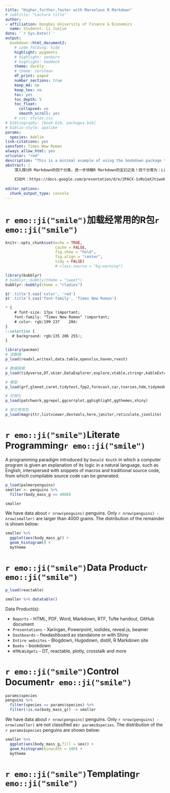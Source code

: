 ```yaml
--- 
title: "Higher,further,faster with Marvelous R Markdown"
# subtitle: "Lecture title"
author:
- affiliation: Dongbei University of Finance & Economics
  name: Studennt. Li Junjie
date: '`r Sys.Date()`'
output:
  bookdown::html_document2:
    # code_folding: hide
    highlight: pygments
    # highlight: zenburn
    # highlight: haddock
    theme: darkly
    # theme: cerulean
    df_print: paged	
    number_sections: true
    keep_md: no
    keep_tex: no
    toc: yes
    toc_depth: 5
    toc_float:
      collapsed: no
      smooth_scroll: yes
    # css: styles.css
# bibliography: [book.bib, packages.bib]
# biblio-style: apalike
params:
  species: Adelie
link-citations: yes
sansfont: Times New Roman
always_allow_html: yes
urlcolor: "red"
description: "This is a minimal example of using the bookdown package to write a book. The output format for this example is bookdown::gitbook."
abstract: |
    深入探讨R Markdown的四个分类，进一步领略R Markdown的玄幻之处！四个分类为：Literate Programming，Data Products，Control Documents，Templating。
    
    幻动片：https://docs.google.com/presentation/d/e/2PACX-1vRo1eXJtiwo6aTA8KZ2E-bUbv2GOonC2RIVk_5eWQ5y-ADXbRamBhHaa3w1vMW6BkEPOMJ13ZahSo8Q/embed?start=false&loop=true&delayms=30000&slide=id.p
    
editor_options: 
  chunk_output_type: console
---
```


# `r emo::ji("smile")`加载经常用的R包`r emo::ji("smile")`

```r
knitr::opts_chunk$set(echo = TRUE,
                      cache = FALSE,
                      fig.show = "hold",
                      fig.align = "center",
                      tidy = FALSE)
                      # class.source = "bg-warning")
```

```r
library(bubblyr)
# bubblyr::bubbly(theme = "sweet")
bubblyr::bubbly(theme = "rladies")
```

```js
$('.title').css('color', 'red')
$('.title').css('font-family', 'Times New Roman')
```

```css
* {
    # font-size: 17px !important;
    font-family: "Times New Roman" !important;
    # color: rgb(199 237	204)
}
::selection {
   # background: rgb(135 206 255);
}
```

```r
library(pacman)
# 读数据
p_load(readxl,writexl,data.table,openxlsx,haven,rvest)
```

```r
# 数据探索
p_load(tidyverse,DT,skimr,DataExplorer,explore,vtable,stringr,kableExtra,lubridate)
```

```r
# 模型
p_load(grf,glmnet,caret,tidytext,fpp2,forecast,car,tseries,hdm,tidymodels,broom)
```

```r
# 可视化
p_load(patchwork,ggrepel,ggcorrplot,gghighlight,ggthemes,shiny)
```

```r
# 其它常用包
p_load(magrittr,listviewer,devtools,here,janitor,reticulate,jsonlite)
```

# `r emo::ji("smile")`Literate Programming`r emo::ji("smile")`

A programming paradigm introduced by `Donald Knuth` in which a computer program is given an explanation of its logic in a natural language, such as English, interspersed with snippets of macros and traditional source code, from which compilable source code can be generated.

```r
p_load(palmerpenguins)
smaller <- penguins %>%
  filter(body_mass_g <= 4000)
```

```r
smaller
```

We have data about `r nrow(penguins)` penguins. Only `r nrow(penguins) - nrow(smaller)` are larger than
4000 grams. The distribution of the remainder is shown below:

```r
smaller %>% 
  ggplot(aes(body_mass_g)) +
  geom_histogram() +
  mytheme
```

# `r emo::ji("smile")`Data Product`r emo::ji("smile")`

```r
p_load(reactable)
```

```r
smaller %>% datatable()
```

Data Product(s):

- `Reports` - HTML, PDF, Word, Markdown, RTF, Tufte handout, GitHub document
- `Presentations` - Xaringan, Powerpoint, ioslides, reveal.js, beamer
- `Dashboards` - flexdashboard as standalone or with Shiny
- `Entire websites` - Blogdown, Hugodown, distill, R Markdown site
- `Books` - bookdown
- `HTMLWidgets` - DT, reactable, plotly, crosstalk and more

# `r emo::ji("smile")`Control Document`r emo::ji("smile")`

```r
params$species
penguins %>%
  filter(species == params$species) %>%
  filter(!is.na(body_mass_g)) -> smaller
```

We have data about `r nrow(penguins)` penguins. Only `r nrow(penguins) - nrow(smaller)` are not classified as`r params$species`. The distribution of the
`r params$species` penguins are shown below:

```r
smaller %>%
  ggplot(aes(body_mass_g,fill = sex)) +
  geom_histogram(binwidth = 100) +
  mytheme
```

# `r emo::ji("smile")`Templating`r emo::ji("smile")`










